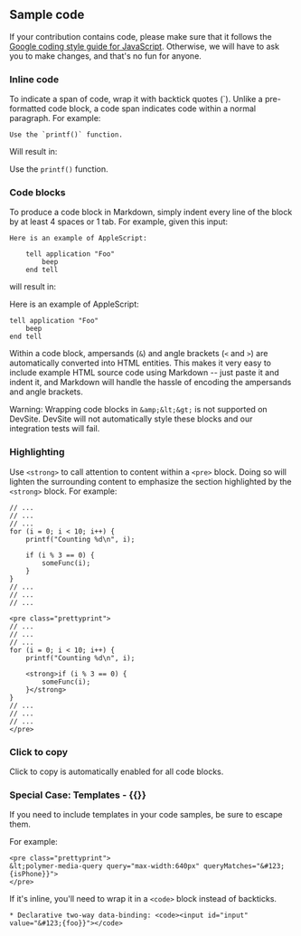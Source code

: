 
## Sample code

If your contribution contains code, please make sure that it follows the
[Google coding style guide for JavaScript](https://google.github.io/styleguide/javascriptguide.xml).
Otherwise, we will have to ask you to make changes, and that's no fun for anyone.

### Inline code

To indicate a span of code, wrap it with backtick quotes (\`). Unlike a
pre-formatted code block, a code span indicates code within a normal paragraph.
For example:

    Use the `printf()` function.

Will result in:

Use the `printf()` function.

### Code blocks

To produce a code block in Markdown, simply indent every line of the block by
at least 4 spaces or 1 tab. For example, given this input:

    Here is an example of AppleScript:

        tell application "Foo"
            beep
        end tell

will result in:

Here is an example of AppleScript:

    tell application "Foo"
        beep
    end tell

Within a code block, ampersands (`&`) and angle brackets (`<` and `>`) are
automatically converted into HTML entities. This makes it very easy to include
example HTML source code using Markdown -- just paste it and indent it, and
Markdown will handle the hassle of encoding the ampersands and angle brackets.

Warning: Wrapping code blocks in `&amp;&lt;&gt;` is not supported on
DevSite. DevSite will not automatically style these blocks and our integration
tests will fail.

### Highlighting

Use `<strong>` to call attention to content within a `<pre>` block. Doing so
will lighten the surrounding content to emphasize the section highlighted by
the `<strong>` block. For example:

    // ...
    // ...
    // ...
    for (i = 0; i < 10; i++) {
        printf("Counting %d\n", i);

        if (i % 3 == 0) {
            someFunc(i);
        }
    }
    // ...
    // ...
    // ...

<!---->

    <pre class="prettyprint">
    // ...
    // ...
    // ...
    for (i = 0; i < 10; i++) {
        printf("Counting %d\n", i);

        <strong>if (i % 3 == 0) {
            someFunc(i);
        }</strong>
    }
    // ...
    // ...
    // ...
    </pre>

### Click to copy

Click to copy is automatically enabled for all code blocks.

### Special Case: Templates - {{}}

If you need to include templates in your code samples, be sure to escape them.

For example:

    <pre class="prettyprint">
    &lt;polymer-media-query query="max-width:640px" queryMatches="&#123;{isPhone}}">
    </pre>

If it's inline, you'll need to wrap it in a `<code>` block instead of backticks.

    * Declarative two-way data-binding: <code><input id="input" value="&#123;{foo}}"></code>


